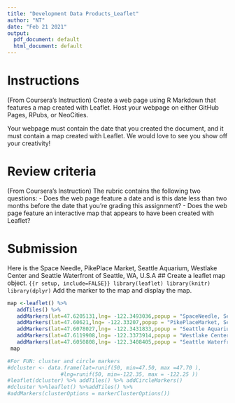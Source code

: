 ```yaml
---
title: "Development Data Products_Leaflet"
author: "NT"
date: "Feb 21 2021"
output:
  pdf_document: default
  html_document: default
---
```

# Instructions
(From Coursera's Instruction)
Create a web page using R Markdown that features a map created with Leaflet.
Host your webpage on either GitHub Pages, RPubs, or NeoCities.

Your webpage must contain the date that you created the document, and it must contain a map created with Leaflet. We would love to see you show off your creativity!

# Review criteria
(From Coursera's Instruction)
The rubric contains the following two questions:
- Does the web page feature a date and is this date less than two months before the date that you’re grading this assignment?
- Does the web page feature an interactive map that appears to have been created with Leaflet?

# Submission
Here is the Space Needle, PikePlace Market, Seattle Aquarium, Westlake Center and Seattle Waterfront of Seattle, WA, U.S.A
## Create a leaflet map object.
```{{r setup, include=FALSE}}
library(leaflet)
library(knitr)
library(dplyr)
```
Add the marker to the map and display the map.
```r
map <-leaflet() %>%
   addTiles() %>%
   addMarkers(lat=47.6205131,lng= -122.3493036,popup = "SpaceNeedle, Seattle")%>%
   addMarkers(lat=47.60621,lng= -122.33207,popup = "PikePlaceMarket, Seattle")%>%
   addMarkers(lat=47.6078027,lng= -122.3431833,popup = "Seattle Aquarium, Seattle")%>%
   addMarkers(lat=47.6119908,lng= -122.3373914,popup = "Westlake Center, Seattle")%>%
   addMarkers(lat=47.6050808,lng= -122.3408405,popup = "Seattle Waterfront, Seattle")
 map 
```


``` r
#For FUN: cluster and circle markers
#dcluster <- data.frame(lat=runif(50, min=47.50, max =47.70 ),
                 #lng=runif(50, min=-122.35, max = -122.25 ))    
#leaflet(dcluster) %>% addTiles() %>% addCircleMarkers()
#dcluster %>%leaflet() %>%addTiles() %>%  
#addMarkers(clusterOptions = markerClusterOptions())  
```
